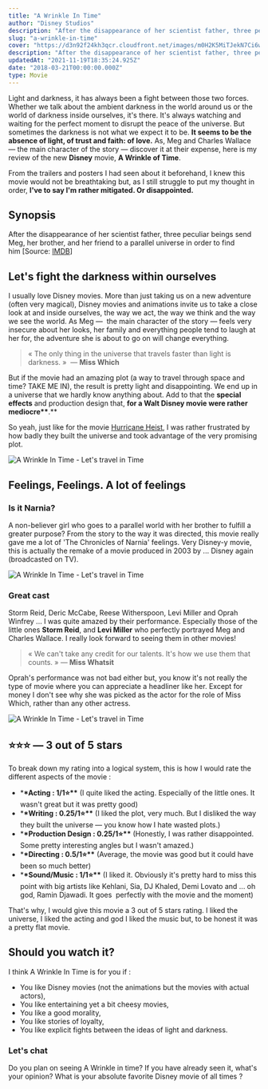 ```yaml
---
title: "A Wrinkle In Time"
author: "Disney Studios"
description: "After the disappearance of her scientist father, three peculiar beings send Meg, her brother, and her friend to a parallel universe in order to find him."
slug: "a-wrinkle-in-time"
cover: "https://d3n92f24kh3qcr.cloudfront.net/images/m0H2K5MiTJekN7Ci6wyp.jpg"
description: "After the disappearance of her scientist father, three peculiar beings send Meg, her brother, and her friend to a parallel universe in order to find him."
updatedAt: "2021-11-19T18:35:24.925Z"
date: "2018-03-21T00:00:00.000Z"
type: Movie
---
```


Light and darkness, it has always been a fight between those two forces. Whether we talk about the ambient darkness in the world around us or the world of darkness inside ourselves, it's there. It's always watching and waiting for the perfect moment to disrupt the peace of the universe. But sometimes the darkness is not what we expect it to be. **It seems to be the absence of light, of trust and faith: of love.** As, Meg and Charles Wallace — the main character of the story — discover it at their expense, here is my review of the new **Disney** movie, **A Wrinkle of Time**.

From the trailers and posters I had seen about it beforehand, I knew this movie would not be breathtaking but, as I still struggle to put my thought in order, **I've to say I'm rather mitigated. Or disappointed.**

## Synopsis

After the disappearance of her scientist father, three peculiar beings send Meg, her brother, and her friend to a parallel universe in order to find him \[Source: [IMDB](http://www.imdb.com/title/tt1620680/?ref_=nv_sr_1)\]

<YouTubePlayer id='UhZ56rcWwRQ' />

## Let's fight the darkness within ourselves

I usually love Disney movies. More than just taking us on a new adventure (often very magical), Disney movies and animations invite us to take a close look at and inside ourselves, the way we act, the way we think and the way we see the world. As Meg —  the main character of the story — feels very insecure about her looks, her family and everything people tend to laugh at her for, the adventure she is about to go on will change everything.

> « The only thing in the universe that travels faster than light is darkness. »  — **Miss Which**

But if the movie had an amazing plot (a way to travel through space and time? TAKE ME IN), the result is pretty light and disappointing. We end up in a universe that we hardly know anything about. Add to that the **special effects** and production design that, **for a Walt Disney movie were rather** **mediocre\*\***.\*\*

So yeah, just like for the movie [Hurricane Heist](/library/the-hurricane-heist/), I was rather frustrated by how badly they built the universe and took advantage of the very promising plot.

![A Wrinkle In Time - Let's travel in Time](https://d3n92f24kh3qcr.cloudfront.net/images/frd2BmN6SpmLdQjWHmuq.jpg)

## Feelings, Feelings. A lot of feelings

### Is it Narnia?

A non-believer girl who goes to a parallel world with her brother to fulfill a greater purpose? From the story to the way it was directed, this movie really gave me a lot of 'The Chronicles of Narnia' feelings. Very Disney-y movie, this is actually the remake of a movie produced in 2003 by ... Disney again (broadcasted on TV).

![A Wrinkle In Time - Let's travel in Time](https://d3n92f24kh3qcr.cloudfront.net/images/R653xFVRbeGPu9yzEpPd.jpg)

### Great cast

Storm Reid, Deric McCabe, Reese Witherspoon, Levi Miller and Oprah Winfrey ... I was quite amazed by their performance. Especially those of the little ones **Storm Reid**, and **Levi Miller** who perfectly portrayed Meg and Charles Wallace. I really look forward to seeing them in other movies!

> « We can't take any credit for our talents. It's how we use them that counts. » — **Miss Whatsit**

Oprah's performance was not bad either but, you know it's not really the type of movie where you can appreciate a headliner like her. Except for money I don't see why she was picked as the actor for the role of Miss Which, rather than any other actress.

![A Wrinkle In Time - Let's travel in Time](https://d3n92f24kh3qcr.cloudfront.net/images/8b8a9W2SFmB5C4zZYuJg.jpg)

## ⭐️⭐️⭐️ — 3 out of 5 stars

To break down my rating into a logical system, this is how I would rate the different aspects of the movie :

-   \***\*Acting : 1/1⭐️\*\*** (I quite liked the acting. Especially of the little ones. It wasn't great but it was pretty good)
-   \***\*Writing : 0.25/1⭐️\*\*** (I liked the plot, very much. But I disliked the way they built the universe — you know how I hate wasted plots.)
-   \***\*Production Design : 0.25/1⭐️\*\*** (Honestly, I was rather disappointed. Some pretty interesting angles but I wasn't amazed.)
-   \***\*Directing : 0.5/1⭐️\*\*** (Average, the movie was good but it could have been so much better)
-   \***\*Sound/Music : 1/1⭐️\*\*** (I liked it. Obviously it's pretty hard to miss this point with big artists like Kehlani, Sia, DJ Khaled, Demi Lovato and ... oh god, Ramin Djawadi. It goes  perfectly with the movie and the moment)

That's why, I would give this movie a 3 out of 5 stars rating. I liked the universe, I liked the acting and god I liked the music but, to be honest it was a pretty flat movie.

## Should you watch it?

I think A Wrinkle In Time is for you if :

-   You like Disney movies (not the animations but the movies with actual actors),
-   You like entertaining yet a bit cheesy movies,
-   You like a good morality,
-   You like stories of loyalty,
-   You like explicit fights between the ideas of light and darkness.

### Let's chat

Do you plan on seeing A Wrinkle in time? If you have already seen it, what's your opinion? What is your absolute favorite Disney movie of all times ?

